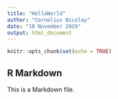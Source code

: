 ```yaml
---
title: "HelloWorld"
author: "Cornelius Nicolay"
date: "10 November 2019"
output: html_document
---
```


```r
knitr::opts_chunk$set(echo = TRUE)
```

## R Markdown

This is a Markdown file.

